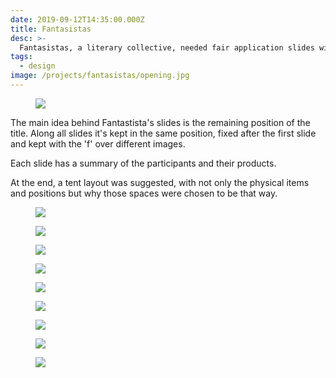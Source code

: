 ```yaml
---
date: 2019-09-12T14:35:00.000Z
title: Fantasistas
desc: >-
  Fantasistas, a literary collective, needed fair application slides with information about all projects and people involved
tags:
  - design
image: /projects/fantasistas/opening.jpg
---
```


<figure className="margin">

![](/projects/fantasistas/fantasistas1.jpg)

</figure>

The main idea behind Fantastista's slides is the remaining position of the title. Along all slides it's kept in the same position, fixed after the first slide and kept with the 'f' over different images.

Each slide has a summary of the participants and their products.

At the end, a tent layout was suggested, with not only the physical items and positions but why those spaces were chosen to be that way.

<figure>

![](/projects/fantasistas/fantasistas2.jpg)

![](/projects/fantasistas/fantasistas3.jpg)

![](/projects/fantasistas/fantasistas4.jpg)

![](/projects/fantasistas/fantasistas5.jpg)

![](/projects/fantasistas/fantasistas6.jpg)

![](/projects/fantasistas/fantasistas7.jpg)

![](/projects/fantasistas/fantasistas8.jpg)

![](/projects/fantasistas/fantasistas9.jpg)

![](/projects/fantasistas/fantasistas10.jpg)

</figure>
